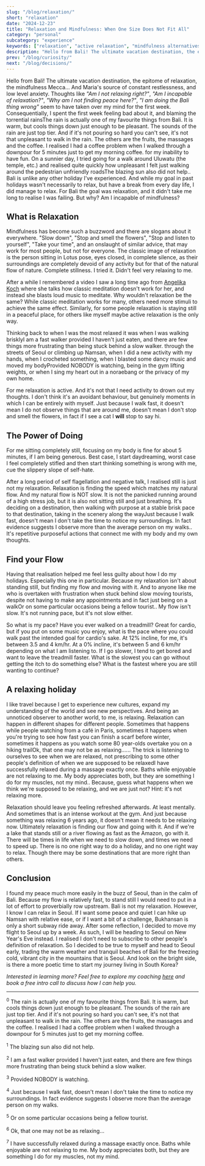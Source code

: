 ```yaml
---
slug: "/blog/relaxation/"
short: "relaxation"
date: "2024-12-23"
title: "Relaxation and Mindfulness: When One Size Does Not Fit All"
category: "personal"
subcategory: "experience"
keywords: ["relaxation", "active relaxation", "mindfulness alternatives", "travel blog", "Bali travel", "Seoul travel", "finding your flow", "personal relaxation methods", "self-discovery travel", "walking for relaxation", "fast walking", "active meditation", "wellness criticism", "self-help journey", "Bali vs Seoul", "moving to Seoul", "mindful travel", "mindful travel", "Bali relaxation", "active mindfulness"]
description: "Hello from Bali! The ultimate vacation destination, the epitome of relaxation, the mindfulness Mecca... for most people. "
prev: "/blog/curiosity/"
next: "/blog/decisions/"
---
```



Hello from Bali! The ultimate vacation destination, the epitome of relaxation, the mindfulness Mecca... And Maria's source of constant restlessness, and low level anxiety. Thoughts like _"Am I not relaxing right?"_, _"Am I incapable of relaxation?"_, _"Why am I not finding peace here?"_, _"I am doing the Bali thing wrong"_ seem to have taken over my mind for the first week. Consequentially, I spent the first week feeling bad about it, and blaming the torrential rains<Footnote presentation="0">The rain is actually one of my favourite things from Bali. It is warm, but cools things down just enough to be pleasant. The sounds of the rain are just top tier. And if it's not pouring so hard you can't see, it's not that unpleasant to walk in the rain. The others are the fruits, the massages and the coffee. I realised I had a coffee problem when I walked through a downpour for 5 minutes just to get my morning coffee.</Footnote> for my inability to have fun. On a sunnier day, I tried going for a walk around Uluwatu (the temple, etc.) and realised quite quickly how unpleasant I felt just walking around the pedestrian unfriendly roads<Footnote presentation="1">The blazing sun also did not help.</Footnote>. Bali is unlike any other holiday I’ve experienced. And while my goal in past holidays wasn't necessarily to relax, but have a break from every day life, I did manage to relax. For Bali the goal was relaxation, and it didn't take me long to realise I was failing. But why? Am I incapable of mindfulness?

## What is Relaxation

Mindfulness has become such a buzzword and there are slogans about it everywhere. "Slow down", "Stop and smell the flowers", "Stop and listen to yourself", "Take your time", and an onslaught of similar advice, that may work for most people, but not for everyone. The classic image of relaxation is the person sitting in Lotus pose, eyes closed, in complete silence, as their surroundings are completely devoid of any activity but for that of the natural flow of nature. Complete stillness. I tried it. Didn't feel very relaxing to me.

After a while I remembered a video I saw a long time ago from [Angelika Koch](https://www.instagram.com/nerdytravelingwriter/profilecard/?igsh=MWw5ZGFsM2s1cGpzNA==) where she talks how classic meditation doesn't work for her, and instead she blasts loud music to meditate. Why wouldn't relaxation be the same? While classic meditation works for many, others need more stimuli to achieve the same effect. Similarly, for some people relaxation is staying still in a peaceful place, for others like myself maybe active relaxation is the only way.

Thinking back to when I was the most relaxed it was when I was walking briskly<Footnote presentation="2">I am a fast walker provided I haven't just eaten, and there are few things more frustrating than being stuck behind a slow walker.</Footnote> through the streets of Seoul or climbing up Namsan, when I did a new activity with my hands, when I crocheted something, when I blasted some dancy music and moved my body<Footnote presentation="3">Provided NOBODY is watching</Footnote>, being in the gym lifting weights, or when I sing my heart out in a noraebang or the privacy of my own home. 

For me relaxation is active. And it's not that I need activity to drown out my thoughts. I don't think it's an avoidant behaviour, but genuinely moments in which I can be entirely with myself. Just because I walk fast, it doesn't mean I do not observe things that are around me, doesn't mean I don't stop and smell the flowers, in fact if I see a cat I **will** stop to say hi. 

## The Power of Doing

For me sitting completely still, focusing on my body is fine for about 5 minutes, if I am being generous. Best case, I start daydreaming, worst case I feel completely stifled and then start thinking something is wrong with me, cue the slippery slope of self-hate. 

After a long period of self flagellation and negative talk, I realised still is just not my relaxation. Relaxation is finding the speed which matches my natural flow. And my natural flow is NOT slow. It is not the panicked running around of a high stress job, but it is also not sitting still and just breathing. It's deciding on a destination, then walking with purpose at a stable brisk pace to that destination, taking in the scenery along the way<Footnote presentation="4">Just because I walk fast, doesn't mean I don't take the time to notice my surroundings. In fact evidence suggests I observe more than the average person on my walks.</Footnote>. It's repetitive purposeful actions that connect me with my body and my own thoughts. 

## Find your Flow
Having that realisation helped me feel less guilty about how I do my holidays. Especially this one in particular. Because my relaxation isn't about standing still, but finding my flow and moving with it. And to anyone like me who is overtaken with frustration when stuck behind slow moving tourists, despite not having to make any appointments and in fact just being on a walk<Footnote presentation="5">Or on some particular occasions being a fellow tourist.</Footnote>. My flow isn't slow. It's not running pace, but it's not slow either.

So what is my pace? Have you ever walked on a treadmill? Great for cardio, but if you put on some music you enjoy, what is the pace where you could walk past the intended goal for cardio's sake. At 12% incline, for me, it's between 3.5 and 4 km/hr. At a 0% incline, it's between 5 and 6 km/hr depending on what I am listening to. If I go slower, I tend to get bored and want to leave the treadmill faster. What is the slowest you can go without getting the itch to do something else? What is the fastest where you are still wanting to continue? 

## A relaxing holiday

I like travel because I get to experience new cultures, expand my understanding of the world and see new perspectives. And being an unnoticed observer to another world, to me, is relaxing. Relaxation can happen in different shapes for different people. Sometimes that happens while people watching from a café in Paris, sometimes it happens when you're trying to see how fast you can finish a scarf before winter, sometimes it happens as you watch some 80 year-olds overtake you on a hiking trail<Footnote presentation="6">Ok, that one may not be as relaxing...</Footnote>... The trick is listening to ourselves to see when we are relaxed, not prescribing to some other people's definition of when we are supposed to be relaxed<Footnote presentation="7">I have successfully relaxed during a massage exactly once. Baths while enjoyable are not relaxing to me. My body appreciates both, but they are something I do for my muscles, not my mind.</Footnote>. Because, guess what happens when we think we're supposed to be relaxing, and we are just not? Hint: it's not relaxing more.

Relaxation should leave you feeling refreshed afterwards. At least mentally. And sometimes that is an intense workout at the gym. And just because something was relaxing 6 years ago, it doesn't mean it needs to be relaxing now. Ultimately relaxation is finding our flow and going with it. And if we're a lake that stands still or a river flowing as fast as the Amazon, go with it. There will be times in life when we need to slow down, and times we need to speed up. There is no one right way to do a holiday, and no one right way to relax. Though there may be some destinations that are more right than others.

## Conclusion

I found my peace much more easily in the buzz of Seoul, than in the calm of Bali. Because my flow is relatively fast, to stand still I would need to put in a lot of effort to proverbially row upstream. Bali is not my relaxation. However, I know I can relax in Seoul. If I want some peace and quiet I can hike up Namsan with relative ease, or if I want a bit of a challenge, Bukhansan is only a short subway ride away. After some reflection, I decided to move my flight to Seoul up by a week. As such, I will be heading to Seoul on New Year's Eve instead. I realised I don't need to subscribe to other people's definition of relaxation. So I decided to be true to myself and head to Seoul early, trading the warm weather and tranquil beaches of Bali for the freezing cold, vibrant city in the mountains that is Seoul. And look on the bright side, is there a more poetic time to start my journey living in South Korea? 

_Interested in learning more? Feel free to explore my coaching [here](/coaching/) and book a free intro call to discuss how I can help you._


---

<sup>0</sup> The rain is actually one of my favourite things from Bali. It is warm, but cools things down just enough to be pleasant. The sounds of the rain are just top tier. And if it's not pouring so hard you can't see, it's not that unpleasant to walk in the rain. The others are the fruits, the massages and the coffee. I realised I had a coffee problem when I walked through a downpour for 5 minutes just to get my morning coffee.

<sup>1</sup> The blazing sun also did not help.

<sup>2</sup> I am a fast walker provided I haven't just eaten, and there are few things more frustrating than being stuck behind a slow walker.

<sup>3</sup> Provided NOBODY is watching.

<sup>4</sup> Just because I walk fast, doesn't mean I don't take the time to notice my surroundings. In fact evidence suggests I observe more than the average person on my walks.

<sup>5</sup> Or on some particular occasions being a fellow tourist.

<sup>6</sup> Ok, that one may not be as relaxing...

<sup>7</sup> I have successfully relaxed during a massage exactly once. Baths while enjoyable are not relaxing to me. My body appreciates both, but they are something I do for my muscles, not my mind.